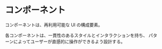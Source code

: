 

<Meta title="age-of-hero" />

# コンポーネント

コンポーネントは、再利用可能な UI の構成要素。

各コンポーネントは、一貫性のあるスタイルとインタラクションを持ち、
パターンによってユーザーが直感的に操作ができるよう設計する。
